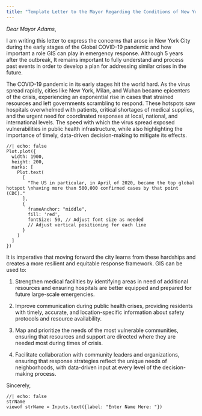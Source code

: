 ```yaml
---
title: "Template Letter to the Mayor Regarding the Conditions of New Yorkers during COVID-19"
---
```


*Dear Mayor Adams*,

I am writing this letter to express the concerns that arose in New York City during the early stages of the Global COVID-19 pandemic and how important a role GIS can play in emergency response. Although 5 years after the outbreak, It remains important to fully understand and process past events in order to develop a plan for addressing similar crises in the future.


The COVID-19 pandemic in its early stages hit the world hard. As the virus spread rapidly, cities like New York, Milan, and Wuhan became epicenters of the crisis, experiencing an exponential rise in cases that strained resources and left governments scrambling to respond. These hotspots saw hospitals overwhelmed with patients, critical shortages of medical supplies, and the urgent need for coordinated responses at local, national, and international levels. The speed with which the virus spread exposed vulnerabilities in public health infrastructure, while also highlighting the importance of timely, data-driven decision-making to mitigate its effects.

```ojs
//| echo: false
Plot.plot({
  width: 1900,
  height: 200,
  marks: [
    Plot.text(
      [
        "The US in particular, in April of 2020, became the top global hotspot \nhaving more than 500,000 confirmed cases by that point (CDC)." 
      ], 
      {
        frameAnchor: "middle",
        fill: 'red',
        fontSize: 50, // Adjust font size as needed
        // Adjust vertical positioning for each line
      }
    )
  ]
})
```

It is imperative that moving forward the city learns from these hardships and creates a more resilient and equitable response framework. GIS can be used to:

1. Strengthen medical facilities by identifying areas in need of additional resources and ensuring hospitals are better equipped and prepared for future large-scale emergencies.

2. Improve communication during public health crises, providing residents with timely, accurate, and location-specific information about safety protocols and resource availability.

3. Map and prioritize the needs of the most vulnerable communities, ensuring that resources and support are directed where they are needed most during times of crisis.

4. Facilitate collaboration with community leaders and organizations, ensuring that response strategies reflect the unique needs of neighborhoods, with data-driven input at every level of the decision-making process.

Sincerely,

```ojs
//| echo: false
strName
viewof strName = Inputs.text({label: "Enter Name Here: "})
```